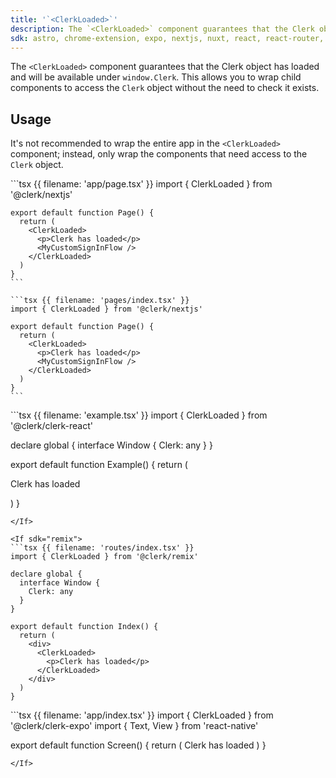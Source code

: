 ```yaml
---
title: '`<ClerkLoaded>`'
description: The `<ClerkLoaded>` component guarantees that the Clerk object has loaded and will be available under `window.Clerk`. This allows you to wrap child components to access the Clerk object without the need to check it exists.
sdk: astro, chrome-extension, expo, nextjs, nuxt, react, react-router, remix, tanstack-react-start, vue, js-frontend
---
```


The `<ClerkLoaded>` component guarantees that the Clerk object has loaded and will be available under `window.Clerk`. This allows you to wrap child components to access the `Clerk` object without the need to check it exists.

## Usage

It's not recommended to wrap the entire app in the `<ClerkLoaded>` component; instead, only wrap the components that need access to the `Clerk` object.

<If sdk="nextjs">
  <CodeBlockTabs options={["App Router", "Pages Router"]}>
    ```tsx {{ filename: 'app/page.tsx' }}
    import { ClerkLoaded } from '@clerk/nextjs'

    export default function Page() {
      return (
        <ClerkLoaded>
          <p>Clerk has loaded</p>
          <MyCustomSignInFlow />
        </ClerkLoaded>
      )
    }
    ```

    ```tsx {{ filename: 'pages/index.tsx' }}
    import { ClerkLoaded } from '@clerk/nextjs'

    export default function Page() {
      return (
        <ClerkLoaded>
          <p>Clerk has loaded</p>
          <MyCustomSignInFlow />
        </ClerkLoaded>
      )
    }
    ```
  </CodeBlockTabs>
</If>

<If sdk="react">
  ```tsx {{ filename: 'example.tsx' }}
  import { ClerkLoaded } from '@clerk/clerk-react'

  declare global {
    interface Window {
      Clerk: any
    }
  }

  export default function Example() {
    return (
      <ClerkLoaded>
        <p>Clerk has loaded</p>
      </ClerkLoaded>
    )
  }
  ```
</If>

<If sdk="remix">
  ```tsx {{ filename: 'routes/index.tsx' }}
  import { ClerkLoaded } from '@clerk/remix'

  declare global {
    interface Window {
      Clerk: any
    }
  }

  export default function Index() {
    return (
      <div>
        <ClerkLoaded>
          <p>Clerk has loaded</p>
        </ClerkLoaded>
      </div>
    )
  }
  ```
</If>

<If sdk="expo">
  ```tsx {{ filename: 'app/index.tsx' }}
  import { ClerkLoaded } from '@clerk/clerk-expo'
  import { Text, View } from 'react-native'

  export default function Screen() {
    return (
      <View>
        <ClerkLoaded>
          <Text>Clerk has loaded</Text>
        </ClerkLoaded>
      </View>
    )
  }
  ```
</If>

